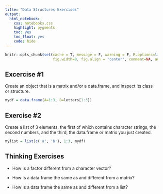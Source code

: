 ```yaml
---
title: "Data Structures Exercises"
output: 
  html_notebook:
    css: notebooks.css
    highlight: pygments
    toc: yes
    toc_float: yes
    code: hide
---
```

```r
knitr::opts_chunk$set(cache = T, message = F, warning = F, R.options=list(width=120), 
                      fig.width=8, fig.align = 'center', comment=NA, autodep=T)
```

## Excercise #1

Create an object that is a matrix and/or a data.frame, and inspect its class or structure.

```r
mydf = data.frame(A=1:3, B=letters[1:3])
```


## Exercise #2

Create a list of 3 elements, the first of which contains character strings, the second numbers, and the third, the data.frame or matrix you just created.

```r
mylist = list(c('a', 'b'), 1:3, mydf)
```



## Thinking Exercises

- How is a factor different from a character vector?

- How is a data.frame the same as and different from a matrix?

- How is a data.frame the same as and different from a list?
